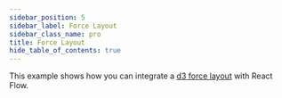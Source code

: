 ```yaml
---
sidebar_position: 5
sidebar_label: Force Layout
sidebar_class_name: pro
title: Force Layout
hide_table_of_contents: true
---
```



This example shows how you can integrate a [d3 force layout](https://github.com/d3/d3-force) with React Flow.

<ProExampleViewer slug="force-layout" />
